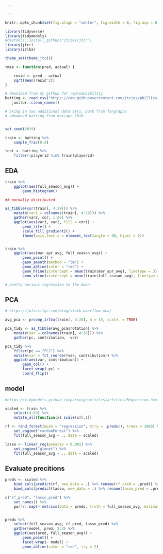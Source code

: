 ---

---

```{r setup}

knitr::opts_chunk$set(fig.align = "center", fig.width = 8, fig.asp = 0.618)

library(tidyverse)
library(tidymodels)
#devtools::install_github("jtcies/jtcr")
library(jtcr)
library(irlba)

theme_set(theme_jtc())

rmse <- function(pred, actual) {

    resid <- pred - actual
    sqrt(mean(resid^2))
}

# download from my github for reproducibility
batting <- read_csv("https://raw.githubusercontent.com/jtcies/phillies-task/master/batting.csv") %>%
   janitor::clean_names()

# bring in two additional data sets, both from fangraphs
# advanced batting from mar/apr 2018


set.seed(2019)

train <- batting %>%
    sample_frac(0.8)

test <- batting %>%
    filter(!playerid %in% train$playerid)

```

## EDA

```{r eda}

train %>%
    ggplot(aes(full_season_avg)) +
        geom_histogram() 

## normally distributed

as_tibble(cor(train[, 4:29])) %>%
    mutate(var1 = colnames(train[, 4:29])) %>%
    gather(var2, cor, 1:26) %>%
    ggplot(aes(var1, var2, fill = cor)) +
        geom_tile() +
        scale_fill_gradient2() +
        theme(axis.text.x = element_text(angle = 90, hjust = 1))


train %>%
    ggplot(aes(mar_apr_avg, full_season_avg)) +
        geom_point() +
        geom_smooth(method = "lm") +
        geom_abline(color = "red") +
        geom_hline(yintercept = mean(train$mar_apr_avg), linetype = 3) +
        geom_vline(xintercept = mean(train$full_season_avg), linetype = 3)

# pretty serious regression to the mean

```

## PCA

```{r pca}

# https://juliasilge.com/blog/stack-overflow-pca/

avg_pca <- prcomp_irlba(train[, 4:28], n = 10, scale. = TRUE)

pca_tidy <- as_tibble(avg_pca$rotation) %>%
    mutate(var = colnames(train[, 4:28])) %>%
    gather(pc, contribution, -var)

pca_tidy %>%
    filter(pc == "PC2") %>%
    mutate(var = fct_reorder(var, contribution)) %>% 
    ggplot(aes(var, contribution)) + 
        geom_col() +
        facet_wrap(~pc) +
        coord_flip() 

```

## model

```{r scale}

#https://tidymodels.github.io/parsnip/articles/articles/Regression.html

scaled <- train %>%
    select(4:29) %>%
    mutate_all(function(x) scale(x)[,1])
```

```{r rf}

rf <- rand_forest(mode = "regression", mtry = .preds(), trees = 1000) %>%
    set_engine("randomForest") %>%
    fit(full_season_avg ~ ., data = scaled) 

```

```{r lasso}

lasso <- linear_reg(penalty = 0.001) %>%
    set_engine("glmnet") %>%
    fit(full_season_avg ~ ., data = scaled)


```

## Evaluate precitions

```{r pred}

preds <- scaled %>%
    bind_cols(predict(rf, new_data = .) %>% rename(rf_pred = .pred)) %>%
    bind_cols(predict(lasso, new_data = .) %>% rename(lasso_pred = .pred))

c("rf_pred", "lasso_pred") %>% 
    set_names() %>%
    purrr::map(~ metrics(data = preds, truth = full_season_avg, estimate = .x)) 


preds %>%
    select(full_season_avg, rf_pred, lasso_pred) %>%
    gather(model, pred, 2:3) %>%
    ggplot(aes(pred, full_season_avg)) +
        geom_point() +
        facet_wrap(~ model) +
        geom_abline(color = "red", lty = 2)

```

